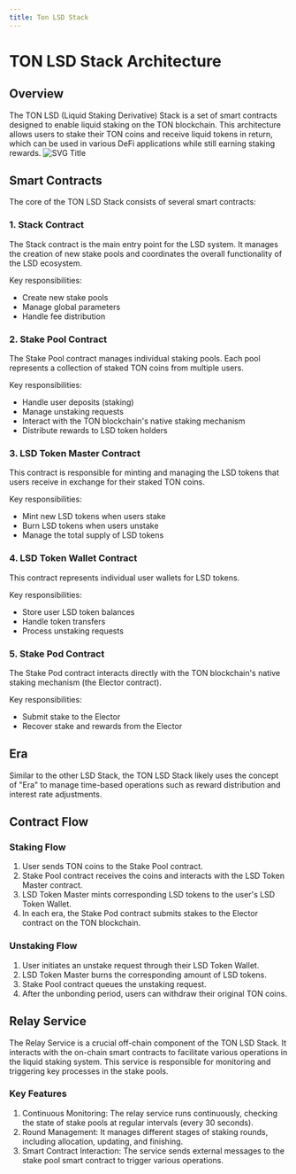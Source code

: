 ```yaml
---
title: Ton LSD Stack
---
```


# TON LSD Stack Architecture

## Overview

The TON LSD (Liquid Staking Derivative) Stack is a set of smart contracts designed to enable liquid staking on the TON blockchain. This architecture allows users to stake their TON coins and receive liquid tokens in return, which can be used in various DeFi applications while still earning staking rewards.
![SVG Title](./develop_ton_lsd/assets/architecture.svg)

## Smart Contracts

The core of the TON LSD Stack consists of several smart contracts:

### 1. Stack Contract

The Stack contract is the main entry point for the LSD system. It manages the creation of new stake pools and coordinates the overall functionality of the LSD ecosystem.

Key responsibilities:
- Create new stake pools
- Manage global parameters
- Handle fee distribution

### 2. Stake Pool Contract

The Stake Pool contract manages individual staking pools. Each pool represents a collection of staked TON coins from multiple users.

Key responsibilities:
- Handle user deposits (staking)
- Manage unstaking requests
- Interact with the TON blockchain's native staking mechanism
- Distribute rewards to LSD token holders

### 3. LSD Token Master Contract

This contract is responsible for minting and managing the LSD tokens that users receive in exchange for their staked TON coins.

Key responsibilities:
- Mint new LSD tokens when users stake
- Burn LSD tokens when users unstake
- Manage the total supply of LSD tokens

### 4. LSD Token Wallet Contract

This contract represents individual user wallets for LSD tokens.

Key responsibilities:
- Store user LSD token balances
- Handle token transfers
- Process unstaking requests

### 5. Stake Pod Contract

The Stake Pod contract interacts directly with the TON blockchain's native staking mechanism (the Elector contract).

Key responsibilities:
- Submit stake to the Elector
- Recover stake and rewards from the Elector


## Era

Similar to the other LSD Stack, the TON LSD Stack likely uses the concept of "Era" to manage time-based operations such as reward distribution and interest rate adjustments.

## Contract Flow

### Staking Flow

1. User sends TON coins to the Stake Pool contract.
2. Stake Pool contract receives the coins and interacts with the LSD Token Master contract.
3. LSD Token Master mints corresponding LSD tokens to the user's LSD Token Wallet.
4. In each era, the Stake Pod contract submits stakes to the Elector contract on the TON blockchain.

### Unstaking Flow

1. User initiates an unstake request through their LSD Token Wallet.
2. LSD Token Master burns the corresponding amount of LSD tokens.
3. Stake Pool contract queues the unstaking request.
4. After the unbonding period, users can withdraw their original TON coins.

## Relay Service

The Relay Service is a crucial off-chain component of the TON LSD Stack. It interacts with the on-chain smart contracts to facilitate various operations in the liquid staking system. This service is responsible for monitoring and triggering key processes in the stake pools.

### Key Features

1. Continuous Monitoring: The relay service runs continuously, checking the state of stake pools at regular intervals (every 30 seconds).
2. Round Management: It manages different stages of staking rounds, including allocation, updating, and finishing.
3. Smart Contract Interaction: The service sends external messages to the stake pool smart contract to trigger various operations.
